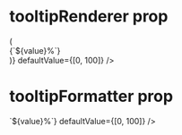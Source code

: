 
<Meta title="Tooltips" component={Eminus} />

# tooltipRenderer prop

<Canvas>
  <Story name="tooltipRenderer prop">
    <Eminus
      alwaysShowTooltip
      tooltipRenderer={({ style, value }) => (
        <div
          style={{
            ...style,
            '--size': '50px',
            position: 'absolute',
            background: 'deeppink',
            fontSize: '14px',
            color: 'white',
            borderRadius: '50%',
            display: 'flex',
            width: 'var(--size)',
            height: 'var(--size)',
            alignItems: 'center',
            justifyContent: 'center',
            bottom: 'calc(var(--root-height) + 7px)',
            transform: 'translateX(-50%)',
          }}
        >
          {`${value}%`}
        </div>
      )}
      defaultValue={[0, 100]}
    />
  </Story>
</Canvas>

# tooltipFormatter prop

<Canvas>
  <Story name="tooltipFormatter prop">
    <Eminus
      alwaysShowTooltip
      tooltipFormatter={value => `${value}%`}
      defaultValue={[0, 100]}
    />
  </Story>
</Canvas>
